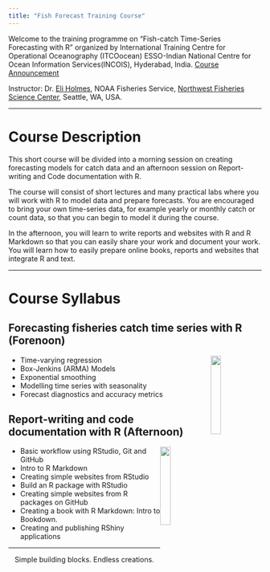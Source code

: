 ```yaml
---
title: "Fish Forecast Training Course"
---
```


Welcome to the training programme on "Fish-catch Time-Series Forecasting with R" organized by
International Training Centre for Operational Oceanography (ITCOocean)
ESSO-Indian National Centre for Ocean Information Services(INCOIS), Hyderabad, India. 
[Course Announcement](http://www.incois.gov.in/ITCOocean/ftsf.jsp)

Instructor: Dr. [Eli Holmes](https://eeholmes.github.io/), NOAA Fisheries Service, [Northwest Fisheries Science Center](https://www.nwfsc.noaa.gov/), Seattle, WA, USA.

<hr>

# Course Description

This short course will be divided into a morning session on creating forecasting models for catch data and an afternoon session on Report-writing and Code documentation with R.

The course will consist of short lectures and many practical labs where you will work with R to model data and prepare forecasts.  You are encouraged to bring your own time-series data, for example yearly or monthly catch or count data, so that you can begin to model it during the course.

In the afternoon, you will learn to write reports and websites with R and R Markdown so that you can easily share your work and document your work.  You will learn how to easily prepare online books, reports and websites that integrate R and text.

<hr>

# Course Syllabus

## Forecasting fisheries catch time series with R (Forenoon)

<img style="float: right" src="images/fish-forecast.jpg" width=20%>

- Time-varying regression
- Box-Jenkins (ARMA) Models
- Exponential smoothing
- Modelling time series with seasonality
- Forecast diagnostics and accuracy metrics

## Report-writing and code documentation with R (Afternoon)

<img style="float: right" src="images/tools-logo-transparent.png" width=20%>

- Basic workflow using RStudio, Git and GitHub
- Intro to R Markdown
- Creating simple websites from RStudio
- Build an R package with RStudio
- Creating simple websites from R packages on GitHub
- Creating a book with R Markdown: Intro to Bookdown.
- Creating and publishing RShiny applications

<hr>


<div style="text-align: center">
<i class="fas fa-cubes"></i> Simple building blocks. Endless creations. <i class="fas fa-cubes"></i>
